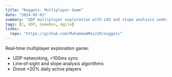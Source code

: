 ```yaml
---
title: "Nuggets: Multiplayer Game"
date: "2024-05-01"
summary: "UDP multiplayer exploration with LOS and slope analysis under 100ms"
tags: [C, UDP, GameDev, Agile]
links:
  repo: "https://github.com/MuhammadMoiz20/nuggets"
---
```


Real‑time multiplayer exploration game:

- UDP networking, &lt;100ms sync
- Line‑of‑sight and slope analysis algorithms
- Drove +20% daily active players


